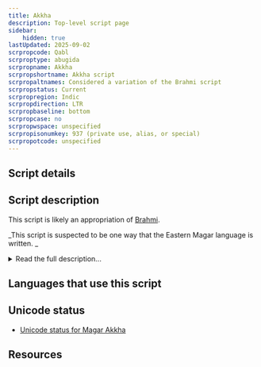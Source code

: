 ```yaml
---
title: Akkha
description: Top-level script page
sidebar:
    hidden: true
lastUpdated: 2025-09-02
scrpropcode: Qabl
scrproptype: abugida
scrpropname: Akkha
scrpropshortname: Akkha script
scrpropaltnames: Considered a variation of the Brahmi script
scrpropstatus: Current
scrpropregion: Indic
scrpropdirection: LTR
scrpropbaseline: bottom
scrpropcase: no
scrpropwspace: unspecified
scrpropisonumkey: 937 (private use, alias, or special)
scrpropotcode: unspecified
---
```



## Script details

<ScriptDetails />

## Script description

This script is likely an appropriation of [Brahmi](/scrlang/scripts/brah).

_This script is suspected to be one way that the Eastern Magar language is written. _

<details>
<summary>Read the full description...</summary>It is not currently recognized by [ISO 15924](http://www.unicode.org/iso15924/), but is included in ScriptSource for research purposes. If you have any information on this script, please add the information to the site. Your contributions can be a great help in refining and expanding the ISO 15924 standard.
</details>

## Languages that use this script

<WsList script='Qabl' wsMax='5' />

## Unicode status

- [Unicode status for Magar Akkha](/scrlang/unicode/z-magar-akkha-unicode.md)


## Resources

<ScriptResources detailSummary='seemore' />

